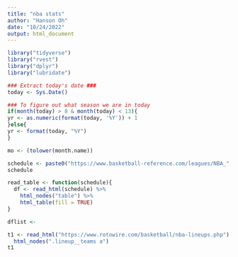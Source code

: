 ```yaml
---
title: "nba stats"
author: "Hanson Oh"
date: "10/24/2022"
output: html_document
---
```


```r

library("tidyverse")
library("rvest")
library("dplyr")
library("lubridate")

```
```r

### Extract today's date ###
today <- Sys.Date()

### To figure out what season we are in today
if(month(today) > 8 & month(today) < 13){
yr <- as.numeric(format(today, '%Y')) + 1
}else{
yr <- format(today, "%Y")  
}

mo <- (tolower(month.name))

schedule <- paste0("https://www.basketball-reference.com/leagues/NBA_", yr ,"_games-", mo ,".html") 
schedule

read_table <- function(schedule){
  df <- read_html(schedule) %>% 
    html_nodes("table") %>% 
    html_table(fill = TRUE) 
}

dflist <- 

```

```r

t1 <- read_html("https://www.rotowire.com/basketball/nba-lineups.php") %>% 
  html_nodes(".lineup__teams a")
t1

```

